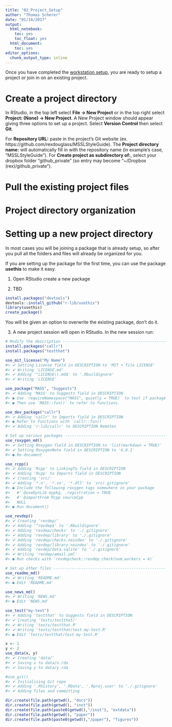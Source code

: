 ```yaml
---
title: "02_Project_Setup"
author: "Thomas Scherer"
date: "01/10/2017"
output:
  html_notebook:
    toc: yes
    toc_float: yes
  html_document:
    toc: yes
editor_options:
  chunk_output_type: inline
---
```

<style>
    body .main-container {
        max-width: 100%;
    }
</style>


Once you have completed the [workstation setup](https://rexdouglass.github.io/MSSLStyleGuide/Workstation_Setup.nb.html), you are ready to setup a project or join in on an existing project. 

# Create a project directory
In RStudio, in the top left select **File -> New Project** or in the top right select **Project: (None) -> New Project**. A New Project window should appear giving three options to set up a project. Select **Version Control** then select **Git**. 

For **Repository URL:** paste in the project's Git website (ex. https://github.com/rexdouglass/MSSLStyleGuide). The **Project directory name:** will automatically fill in with the repository name (in example's case, "MSSLStyleGuide"). For **Create project as subdirectory of:**, select your dropbox folder "github_private" (so entry may become "~/Dropbox (rex)/github_private").

# Pull the existing project files


# Project directory organization


# Setting up a new project directory

In most cases you will be joining a package that is already setup, so after you pull all the folders and files will already be organized for you. 

If you are setting up the package for the first time, you can use the package **usethis** to make it easy.

1. Open RStudio create a new package

2. TBD

```r

install.packages("devtools")
devtools::install_github("r-lib/usethis")
library(usethis)
create_package()

```
You will be given an option to overwrite the existing package, don't do it.

3. A new project session will open in RStudio. In the new session run:


```r

# Modify the description ----------------------------------------------
install.packages("callr")
install.packages("testthat")

use_mit_license("My Name")
#> ✔ Setting License field in DESCRIPTION to 'MIT + file LICENSE'
#> ✔ Writing 'LICENSE.md'
#> ✔ Adding '^LICENSE\\.md$' to '.Rbuildignore'
#> ✔ Writing 'LICENSE'

use_package("MASS", "Suggests")
#> ✔ Adding 'MASS' to Suggests field in DESCRIPTION
#> ● Use `requireNamespace("MASS", quietly = TRUE)` to test if package is installed
#> ● Then use `MASS::fun()` to refer to functions.

use_dev_package("callr")
#> ✔ Adding 'callr' to Imports field in DESCRIPTION
#> ● Refer to functions with `callr::fun()`
#> ✔ Adding 'r-lib/callr' to DESCRIPTION Remotes

# Set up various packages ---------------------------------------------
use_roxygen_md()
#> ✔ Setting Roxygen field in DESCRIPTION to 'list(markdown = TRUE)'
#> ✔ Setting RoxygenNote field in DESCRIPTION to '6.0.1'
#> ● Re-document

use_rcpp()
#> ✔ Adding 'Rcpp' to LinkingTo field in DESCRIPTION
#> ✔ Adding 'Rcpp' to Imports field in DESCRIPTION
#> ✔ Creating 'src/'
#> ✔ Adding '*.o', '*.so', '*.dll' to 'src/.gitignore'
#> ● Include the following roxygen tags somewhere in your package
#>   #' @useDynLib mypkg, .registration = TRUE
#>   #' @importFrom Rcpp sourceCpp
#>   NULL
#> ● Run document()

use_revdep()
#> ✔ Creating 'revdep/'
#> ✔ Adding '^revdep$' to '.Rbuildignore'
#> ✔ Adding 'revdep/checks' to './.gitignore'
#> ✔ Adding 'revdep/library' to './.gitignore'
#> ✔ Adding 'revdep/checks.noindex' to './.gitignore'
#> ✔ Adding 'revdep/library.noindex' to './.gitignore'
#> ✔ Adding 'revdep/data.sqlite' to './.gitignore'
#> ✔ Writing 'revdep/email.yml'
#> ● Run checks with `revdepcheck::revdep_check(num_workers = 4)`

# Set up other files -------------------------------------------------
use_readme_md()
#> ✔ Writing 'README.md'
#> ● Edit 'README.md'

use_news_md()
#> ✔ Writing 'NEWS.md'
#> ● Edit 'NEWS.md'

use_test("my-test")
#> ✔ Adding 'testthat' to Suggests field in DESCRIPTION
#> ✔ Creating 'tests/testthat/'
#> ✔ Writing 'tests/testthat.R'
#> ✔ Writing 'tests/testthat/test-my-test.R'
#> ● Edit 'tests/testthat/test-my-test.R'

x <- 1
y <- 2
use_data(x, y)
#> ✔ Creating 'data/'
#> ✔ Saving x to data/x.rda
#> ✔ Saving y to data/y.rda

#use_git()
#> ✔ Initialising Git repo
#> ✔ Adding '.Rhistory', '.RData', '.Rproj.user' to './.gitignore'
#> ✔ Adding files and committing

dir.create(file.path(getwd(), "docs"))
dir.create(file.path(getwd(), "inst"))
dir.create(file.path(paste0(getwd(),"/inst"), "extdata"))
dir.create(file.path(getwd(), "paper"))
dir.create(file.path(paste0(getwd(),"/paper"), "figures"))

```




